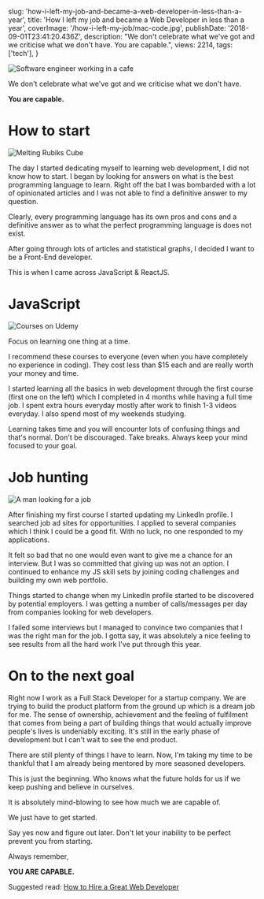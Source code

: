 
  slug: 'how-i-left-my-job-and-became-a-web-developer-in-less-than-a-year',
  title: 'How I left my job and became a Web Developer in less than a year',
  coverImage: '/how-i-left-my-job/mac-code.jpg',
  publishDate: '2018-09-01T23:41:20.436Z',
  description:
    "We don't celebrate what we've got and we criticise what we don't have. You are capable.",
  views: 2214,
  tags: ['tech'],
}

![Software engineer working in a cafe](/img/blog/how-i-left-my-job-and-became-a-web-developer-in-less-than-a-year/software-engr-cafe.png 'Software engineer working in a cafe')

We don't celebrate what we've got and we criticise what we don't have.

**You are capable.**

# How to start

![Melting Rubiks Cube](/img/blog/how-i-left-my-job-and-became-a-web-developer-in-less-than-a-year/rubiks-cube.png 'Melting Rubiks Cube')

The day I started dedicating myself to learning web development, I did not know how to start. I began by looking for answers on what is the best programming language to learn. Right off the bat I was bombarded with a lot of opinionated articles and I was not able to find a definitive answer to my question.

Clearly, every programming language has its own pros and cons and a definitive answer as to what the perfect programming language is does not exist.

After going through lots of articles and statistical graphs, I decided I want to be a Front-End developer.

This is when I came across JavaScript & ReactJS.

# JavaScript

![Courses on Udemy](/img/blog/how-i-left-my-job-and-became-a-web-developer-in-less-than-a-year/udemy-code.png 'Courses on Udemy')

Focus on learning one thing at a time.

I recommend these courses to everyone (even when you have completely no experience in coding). They cost less than \$15 each and are really worth your money and time.

I started learning all the basics in web development through the first course (first one on the left) which I completed in 4 months while having a full time job. I spent extra hours everyday mostly after work to finish 1-3 videos everyday. I also spend most of my weekends studying.

Learning takes time and you will encounter lots of confusing things and that's normal. Don't be discouraged. Take breaks. Always keep your mind focused to your goal.

# Job hunting

![A man looking for a job](/img/blog/how-i-left-my-job-and-became-a-web-developer-in-less-than-a-year/job-hunting.png 'A man looking for a job')

After finishing my first course I started updating my LinkedIn profile. I searched job ad sites for opportunities. I applied to several companies which I think I could be a good fit. With no luck, no one responded to my applications.

It felt so bad that no one would even want to give me a chance for an interview. But I was so committed that giving up was not an option. I continued to enhance my JS skill sets by joining coding challenges and building my own web portfolio.

Things started to change when my LinkedIn profile started to be discovered by potential employers. I was getting a number of calls/messages per day from companies looking for web developers.

I failed some interviews but I managed to convince two companies that I was the right man for the job. I gotta say, it was absolutely a nice feeling to see results from all the hard work I've put through this year.

# On to the next goal

Right now I work as a Full Stack Developer for a startup company. We are trying to build the product platform from the ground up which is a dream job for me. The sense of ownership, achievement and the feeling of fulfilment that comes from being a part of building things that would actually improve people's lives is undeniably exciting. It's still in the early phase of development but I can't wait to see the end product.

There are still plenty of things I have to learn. Now, I'm taking my time to be thankful that I am already being mentored by more seasoned developers.

This is just the beginning. Who knows what the future holds for us if we keep pushing and believe in ourselves.

It is absolutely mind-blowing to see how much we are capable of.

We just have to get started.

Say yes now and figure out later. Don't let your inability to be perfect prevent you from starting.

Always remember,

**YOU ARE CAPABLE.**

Suggested read: [How to Hire a Great Web Developer](https://www.toptal.com/web#hiring-guide)

